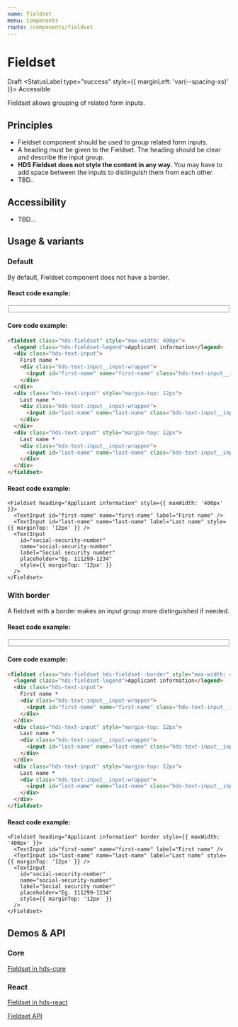 ```yaml
---
name: Fieldset
menu: Components
route: /components/fieldset
---
```




# Fieldset

<StatusLabel type="alert">Draft</StatusLabel>
<StatusLabel type="success" style={{ marginLeft: 'var(--spacing-xs)' }}>
  Accessible
</StatusLabel>

<LargeParagraph>Fieldset allows grouping of related form inputs.</LargeParagraph>

## Principles

- Fieldset component should be used to group related form inputs.
- A heading must be given to the Fieldset. The heading should be clear and describe the input group.
- **HDS Fieldset does not style the content in any way.** You may have to add space between the inputs to distinguish them from each other.
- TBD..

## Accessibility

- TBD...

## Usage & variants

### Default

By default, Fieldset component does not have a border.

#### React code example:

<Playground>
  <Fieldset heading="Applicant information" style={{ maxWidth: '400px' }}>
    <TextInput id="first-name" name="first-name" label="First name" />
    <TextInput id="last-name" name="last-name" label="Last name" style={{ marginTop: '12px' }} />
    <TextInput
      id="social-security-number"
      name="social-security-number"
      label="Social security number"
      placeholder="Eg. 111299-1234"
      style={{ marginTop: '12px' }}
    />
  </Fieldset>
</Playground>

#### Core code example:

```html
<fieldset class="hds-fieldset" style="max-width: 400px">
  <legend class="hds-fieldset-legend">Applicant information</legend>
  <div class="hds-text-input">
    First name *
    <div class="hds-text-input__input-wrapper">
      <input id="first-name" name="first-name" class="hds-text-input__input" type="text" />
    </div>
  </div>
  <div class="hds-text-input" style="margin-top: 12px">
    Last name *
    <div class="hds-text-input__input-wrapper">
      <input id="last-name" name="last-name" class="hds-text-input__input" type="text" />
    </div>
  </div>
  <div class="hds-text-input" style="margin-top: 12px">
    Last name *
    <div class="hds-text-input__input-wrapper">
      <input id="last-name" name="last-name" class="hds-text-input__input" type="text" />
    </div>
  </div>
</fieldset>
```

#### React code example:

```tsx
<Fieldset heading="Applicant information" style={{ maxWidth: '400px' }}>
  <TextInput id="first-name" name="first-name" label="First name" />
  <TextInput id="last-name" name="last-name" label="Last name" style={{ marginTop: '12px' }} />
  <TextInput
    id="social-security-number"
    name="social-security-number"
    label="Social security number"
    placeholder="Eg. 111299-1234"
    style={{ marginTop: '12px' }}
  />
</Fieldset>
```

### With border

A fieldset with a border makes an input group more distinguished if needed.

#### React code example:

<Playground>
  <Fieldset heading="Applicant information" border style={{ maxWidth: '400px' }}>
    <TextInput id="first-name" name="first-name" label="First name" />
    <TextInput id="last-name" name="last-name" label="Last name" style={{ marginTop: '12px' }} />
    <TextInput
      id="social-security-number"
      name="social-security-number"
      label="Social security number"
      placeholder="Eg. 111299-1234"
      style={{ marginTop: '12px' }}
    />
  </Fieldset>
</Playground>

#### Core code example:

```html
<fieldset class="hds-fieldset hds-fieldset--border" style="max-width: 400px">
  <legend class="hds-fieldset-legend">Applicant information</legend>
  <div class="hds-text-input">
    First name *
    <div class="hds-text-input__input-wrapper">
      <input id="first-name" name="first-name" class="hds-text-input__input" type="text" />
    </div>
  </div>
  <div class="hds-text-input" style="margin-top: 12px">
    Last name *
    <div class="hds-text-input__input-wrapper">
      <input id="last-name" name="last-name" class="hds-text-input__input" type="text" />
    </div>
  </div>
  <div class="hds-text-input" style="margin-top: 12px">
    Last name *
    <div class="hds-text-input__input-wrapper">
      <input id="last-name" name="last-name" class="hds-text-input__input" type="text" />
    </div>
  </div>
</fieldset>
```

#### React code example:

```tsx
<Fieldset heading="Applicant information" border style={{ maxWidth: '400px' }}>
  <TextInput id="first-name" name="first-name" label="First name" />
  <TextInput id="last-name" name="last-name" label="Last name" style={{ marginTop: '12px' }} />
  <TextInput
    id="social-security-number"
    name="social-security-number"
    label="Social security number"
    placeholder="Eg. 111299-1234"
    style={{ marginTop: '12px' }}
  />
</Fieldset>
```

## Demos & API

### Core

[Fieldset in hds-core](/storybook/core/?path=/story/components-fieldset--default)

### React

[Fieldset in hds-react](/storybook/react/?path=/story/components-fieldset--default)

[Fieldset API](/storybook/react/?path=/docs/components-fieldset--default)
